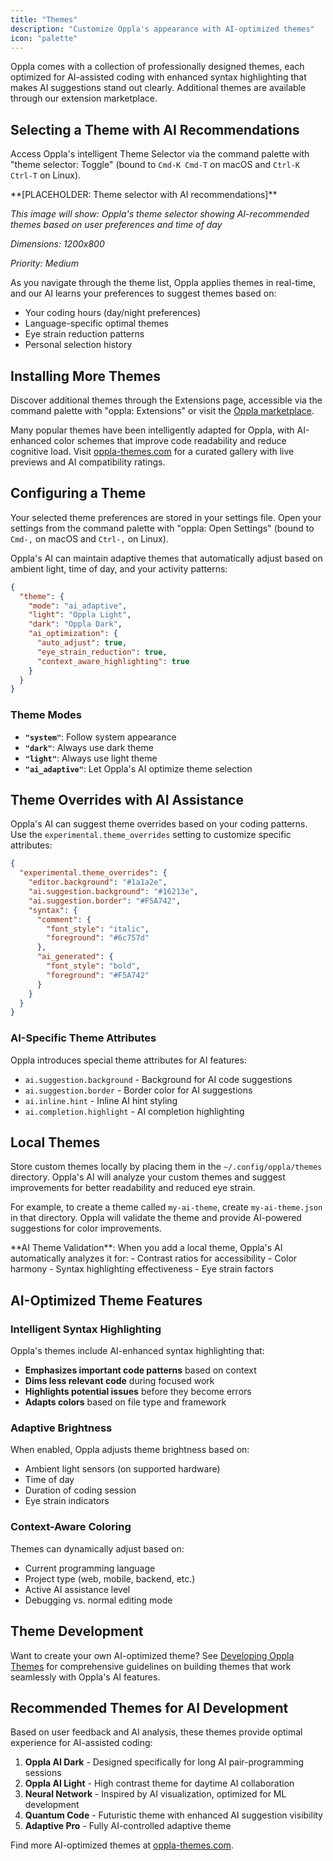 ```yaml
---
title: "Themes"
description: "Customize Oppla's appearance with AI-optimized themes"
icon: "palette"
---
```


Oppla comes with a collection of professionally designed themes, each optimized for AI-assisted coding with enhanced syntax highlighting that makes AI suggestions stand out clearly. Additional themes are available through our extension marketplace.

## Selecting a Theme with AI Recommendations

Access Oppla's intelligent Theme Selector via the command palette with "theme selector: Toggle" (bound to `Cmd-K Cmd-T` on macOS and `Ctrl-K Ctrl-T` on Linux).

<Note>
  **[PLACEHOLDER: Theme selector with AI recommendations]**
  
  *This image will show: Oppla's theme selector showing AI-recommended themes based on user preferences and time of day*
  
  *Dimensions: 1200x800*
  
  *Priority: Medium*
</Note>

As you navigate through the theme list, Oppla applies themes in real-time, and our AI learns your preferences to suggest themes based on:
- Your coding hours (day/night preferences)
- Language-specific optimal themes
- Eye strain reduction patterns
- Personal selection history

## Installing More Themes

Discover additional themes through the Extensions page, accessible via the command palette with "oppla: Extensions" or visit the [Oppla marketplace](https://oppla.ai/extensions).

Many popular themes have been intelligently adapted for Oppla, with AI-enhanced color schemes that improve code readability and reduce cognitive load. Visit [oppla-themes.com](https://oppla-themes.com) for a curated gallery with live previews and AI compatibility ratings.

## Configuring a Theme

Your selected theme preferences are stored in your settings file. Open your settings from the command palette with "oppla: Open Settings" (bound to `Cmd-,` on macOS and `Ctrl-,` on Linux).

Oppla's AI can maintain adaptive themes that automatically adjust based on ambient light, time of day, and your activity patterns:

```json
{
  "theme": {
    "mode": "ai_adaptive",
    "light": "Oppla Light",
    "dark": "Oppla Dark",
    "ai_optimization": {
      "auto_adjust": true,
      "eye_strain_reduction": true,
      "context_aware_highlighting": true
    }
  }
}
```

### Theme Modes

- **`"system"`**: Follow system appearance
- **`"dark"`**: Always use dark theme
- **`"light"`**: Always use light theme
- **`"ai_adaptive"`**: Let Oppla's AI optimize theme selection

## Theme Overrides with AI Assistance

Oppla's AI can suggest theme overrides based on your coding patterns. Use the `experimental.theme_overrides` setting to customize specific attributes:

```json
{
  "experimental.theme_overrides": {
    "editor.background": "#1a1a2e",
    "ai.suggestion.background": "#16213e",
    "ai.suggestion.border": "#F5A742",
    "syntax": {
      "comment": {
        "font_style": "italic",
        "foreground": "#6c757d"
      },
      "ai_generated": {
        "font_style": "bold",
        "foreground": "#F5A742"
      }
    }
  }
}
```

### AI-Specific Theme Attributes

Oppla introduces special theme attributes for AI features:
- `ai.suggestion.background` - Background for AI code suggestions
- `ai.suggestion.border` - Border color for AI suggestions
- `ai.inline.hint` - Inline AI hint styling
- `ai.completion.highlight` - AI completion highlighting

## Local Themes

Store custom themes locally by placing them in the `~/.config/oppla/themes` directory. Oppla's AI will analyze your custom themes and suggest improvements for better readability and reduced eye strain.

For example, to create a theme called `my-ai-theme`, create `my-ai-theme.json` in that directory. Oppla will validate the theme and provide AI-powered suggestions for color improvements.

<Info>
**AI Theme Validation**: When you add a local theme, Oppla's AI automatically analyzes it for:
- Contrast ratios for accessibility
- Color harmony
- Syntax highlighting effectiveness
- Eye strain factors
</Info>

## AI-Optimized Theme Features

### Intelligent Syntax Highlighting

Oppla's themes include AI-enhanced syntax highlighting that:
- **Emphasizes important code patterns** based on context
- **Dims less relevant code** during focused work
- **Highlights potential issues** before they become errors
- **Adapts colors** based on file type and framework

### Adaptive Brightness

When enabled, Oppla adjusts theme brightness based on:
- Ambient light sensors (on supported hardware)
- Time of day
- Duration of coding session
- Eye strain indicators

### Context-Aware Coloring

Themes can dynamically adjust based on:
- Current programming language
- Project type (web, mobile, backend, etc.)
- Active AI assistance level
- Debugging vs. normal editing mode

## Theme Development

Want to create your own AI-optimized theme? See [Developing Oppla Themes](../extensions/themes.mdx) for comprehensive guidelines on building themes that work seamlessly with Oppla's AI features.

## Recommended Themes for AI Development

Based on user feedback and AI analysis, these themes provide optimal experience for AI-assisted coding:

1. **Oppla AI Dark** - Designed specifically for long AI pair-programming sessions
2. **Oppla AI Light** - High contrast theme for daytime AI collaboration
3. **Neural Network** - Inspired by AI visualization, optimized for ML development
4. **Quantum Code** - Futuristic theme with enhanced AI suggestion visibility
5. **Adaptive Pro** - Fully AI-controlled adaptive theme

Find more AI-optimized themes at [oppla-themes.com](https://oppla-themes.com).